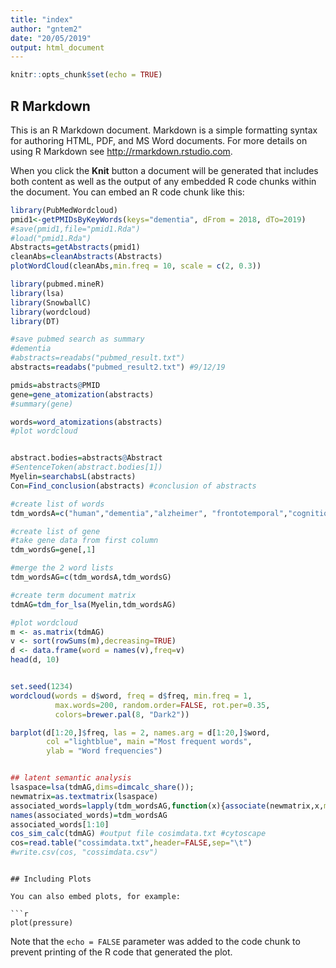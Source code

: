 ---
title: "index"
author: "gntem2"
date: "20/05/2019"
output: html_document
---

```{r setup, include=FALSE}
knitr::opts_chunk$set(echo = TRUE)
```

## R Markdown

This is an R Markdown document. Markdown is a simple formatting syntax for authoring HTML, PDF, and MS Word documents. For more details on using R Markdown see <http://rmarkdown.rstudio.com>.

When you click the **Knit** button a document will be generated that includes both content as well as the output of any embedded R code chunks within the document. You can embed an R code chunk like this:


```{r pubmedwordcloud}
library(PubMedWordcloud)
pmid1<-getPMIDsByKeyWords(keys="dementia", dFrom = 2018, dTo=2019)
#save(pmid1,file="pmid1.Rda")
#load("pmid1.Rda")
Abstracts=getAbstracts(pmid1)
cleanAbs=cleanAbstracts(Abstracts)
plotWordCloud(cleanAbs,min.freq = 10, scale = c(2, 0.3))


```


```{r stem cell}
library(pubmed.mineR)
library(lsa)
library(SnowballC)
library(wordcloud)
library(DT)

#save pubmed search as summary
#dementia
#abstracts=readabs("pubmed_result.txt") 
abstracts=readabs("pubmed_result2.txt") #9/12/19

pmids=abstracts@PMID
gene=gene_atomization(abstracts)
#summary(gene)

words=word_atomizations(abstracts)
#plot wordcloud


abstract.bodies=abstracts@Abstract
#SentenceToken(abstract.bodies[1])
Myelin=searchabsL(abstracts)
Con=Find_conclusion(abstracts) #conclusion of abstracts

#create list of words
tdm_wordsA=c("human","dementia","alzheimer", "frontotemporal","cognition", "behaviour",  "human computer inferface","aging") 

#create list of gene
#take gene data from first column
tdm_wordsG=gene[,1] 

#merge the 2 word lists
tdm_wordsAG=c(tdm_wordsA,tdm_wordsG)

#create term document matrix
tdmAG=tdm_for_lsa(Myelin,tdm_wordsAG)

#plot wordcloud
m <- as.matrix(tdmAG)
v <- sort(rowSums(m),decreasing=TRUE)
d <- data.frame(word = names(v),freq=v)
head(d, 10)


set.seed(1234)
wordcloud(words = d$word, freq = d$freq, min.freq = 1,
          max.words=200, random.order=FALSE, rot.per=0.35, 
          colors=brewer.pal(8, "Dark2"))

barplot(d[1:20,]$freq, las = 2, names.arg = d[1:20,]$word,
        col ="lightblue", main ="Most frequent words",
        ylab = "Word frequencies")


## latent semantic analysis
lsaspace=lsa(tdmAG,dims=dimcalc_share());
newmatrix=as.textmatrix(lsaspace)
associated_words=lapply(tdm_wordsAG,function(x){associate(newmatrix,x,measure="cosine",threshold="0.5")})
names(associated_words)=tdm_wordsAG
associated_words[1:10]
cos_sim_calc(tdmAG) #output file cosimdata.txt #cytoscape
cos=read.table("cossimdata.txt",header=FALSE,sep="\t")
#write.csv(cos, "cossimdata.csv")
```

```

## Including Plots

You can also embed plots, for example:

```{r pressure, echo=FALSE}
plot(pressure)
```

Note that the `echo = FALSE` parameter was added to the code chunk to prevent printing of the R code that generated the plot.
